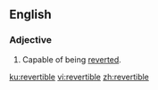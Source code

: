 ==English==

===Adjective===
{{en-adj|-}}

#Capable of being [[revert]]ed.

[[ku:revertible]]
[[vi:revertible]]
[[zh:revertible]]